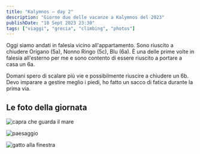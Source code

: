 ```yaml
---
title: "Kalymnos — day 2"
description: "Giorno due delle vacanze a Kalymnos del 2023"
publishDate: "18 Sept 2023 23:30"
tags: ["viaggi", "grecia", "climbing", "photos"]
---
```


Oggi siamo andati in falesia vicino all'appartamento.
Sono riuscito a chiudere Origano (5a), Nonno Ringo (5c), Blu (6a).
È una delle prime volte in falesia all'esterno per me e sono contento di essere riuscito a portare a casa un 6a.

Domani spero di scalare più vie e possibilmente riuscire a chiudere un 6b. Devo imparare a gestire meglio i piedi, ho fatto un sacco di fatica durante la prima via.

## Le foto della giornata

![capra che guarda il mare](./capra-mare.jpeg)

![paesaggio](./paesaggio.jpeg)

![gatto alla finestra](./gatto-finestra.jpeg)